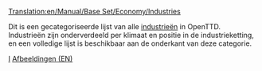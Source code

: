 [[Translation:en/Manual/Base Set/Economy/Industries]]

Dit is een gecategoriseerde lijst van alle [[nl/Manual/Base Set/Economy/Industrie|industrieën]] in OpenTTD. Industrieën zijn onderverdeeld per klimaat en positie in de industrieketting, en een volledige lijst is beschikbaar aan de onderkant van deze categorie.

[[Category:nl/Spelen|I]]
[[Category:en/Images|Afbeeldingen (EN)]]